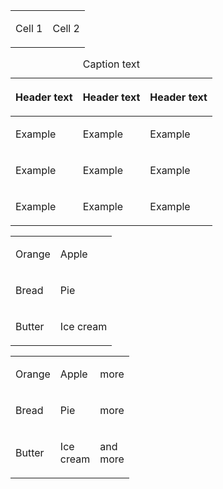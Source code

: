 {| 
|Cell 1
|Cell 2
|}

{| class="wikitable" style="margin:auto"
|+ Caption text
|-
! Header text !! Header text !! Header text
|-
| Example || Example || Example
|-
| Example || Example || Example
|-
| Example || Example || Example
|}

{|
|Orange
|Apple
|-
|Bread
|Pie
|-
|Butter
|Ice cream
|}

{|
|Orange||Apple||more
|-
|Bread||Pie||more
|-
|Butter||Ice<br/>cream||and<br/>more
|}
